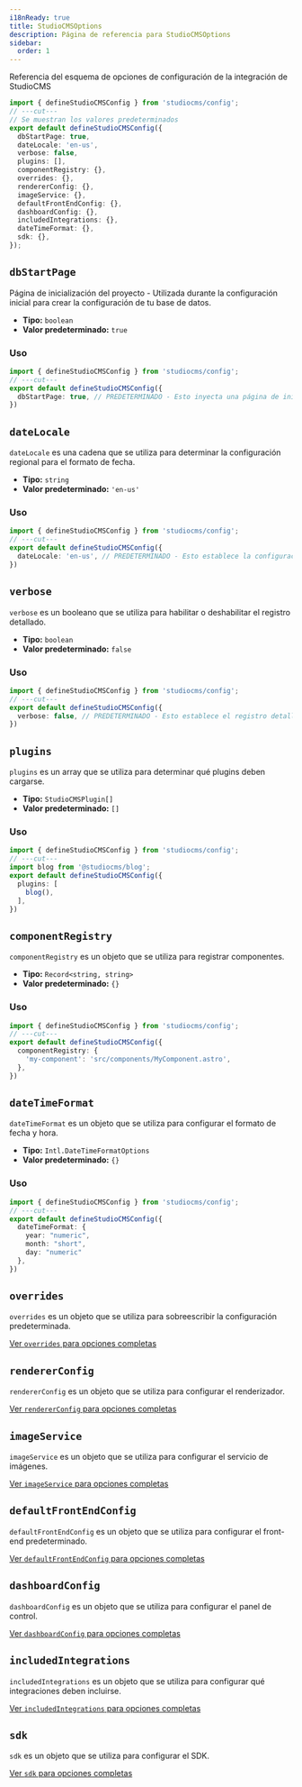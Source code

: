 ```yaml
---
i18nReady: true
title: StudioCMSOptions
description: Página de referencia para StudioCMSOptions
sidebar:
  order: 1
---
```



Referencia del esquema de opciones de configuración de la integración de StudioCMS

```ts twoslash title="studiocms.config.mjs"
import { defineStudioCMSConfig } from 'studiocms/config';
// ---cut---
// Se muestran los valores predeterminados
export default defineStudioCMSConfig({
  dbStartPage: true,
  dateLocale: 'en-us',
  verbose: false,
  plugins: [],
  componentRegistry: {},
  overrides: {},
  rendererConfig: {},
  imageService: {},
  defaultFrontEndConfig: {},
  dashboardConfig: {},
  includedIntegrations: {},
  dateTimeFormat: {},
  sdk: {},
});
```

## `dbStartPage`

Página de inicialización del proyecto - Utilizada durante la configuración inicial para crear la configuración de tu base de datos.

- **Tipo:** `boolean`
- **Valor predeterminado:** `true`

### Uso

```ts twoslash {2} title="studiocms.config.mjs"
import { defineStudioCMSConfig } from 'studiocms/config';
// ---cut---
export default defineStudioCMSConfig({
  dbStartPage: true, // PREDETERMINADO - Esto inyecta una página de inicio para configurar los datos de tu DB.
})
```

## `dateLocale`

`dateLocale` es una cadena que se utiliza para determinar la configuración regional para el formato de fecha.

- **Tipo:** `string`
- **Valor predeterminado:** `'en-us'`

### Uso

```ts twoslash {2} title="studiocms.config.mjs"
import { defineStudioCMSConfig } from 'studiocms/config';
// ---cut---
export default defineStudioCMSConfig({
  dateLocale: 'en-us', // PREDETERMINADO - Esto establece la configuración regional de fecha para el formato de fecha.
})
```

## `verbose`

`verbose` es un booleano que se utiliza para habilitar o deshabilitar el registro detallado.

- **Tipo:** `boolean`
- **Valor predeterminado:** `false`

### Uso

```ts twoslash {2} title="studiocms.config.mjs"
import { defineStudioCMSConfig } from 'studiocms/config';
// ---cut---
export default defineStudioCMSConfig({
  verbose: false, // PREDETERMINADO - Esto establece el registro detallado en falso.
})
```

## `plugins`

`plugins` es un array que se utiliza para determinar qué plugins deben cargarse.

- **Tipo:** `StudioCMSPlugin[]`
- **Valor predeterminado:** `[]`

### Uso

```ts twoslash {1, 3-5} title="studiocms.config.mjs"
import { defineStudioCMSConfig } from 'studiocms/config';
// ---cut---
import blog from '@studiocms/blog';
export default defineStudioCMSConfig({
  plugins: [
    blog(),
  ],
})
```

## `componentRegistry`

`componentRegistry` es un objeto que se utiliza para registrar componentes.

- **Tipo:** `Record<string, string>`
- **Valor predeterminado:** `{}`

### Uso

```ts twoslash {2-4} title="studiocms.config.mjs"
import { defineStudioCMSConfig } from 'studiocms/config';
// ---cut---
export default defineStudioCMSConfig({
  componentRegistry: {
    'my-component': 'src/components/MyComponent.astro',
  },
})
```

## `dateTimeFormat`

`dateTimeFormat` es un objeto que se utiliza para configurar el formato de fecha y hora.

- **Tipo:** `Intl.DateTimeFormatOptions`
- **Valor predeterminado:** `{}`

### Uso

```ts twoslash {2-6} title="studiocms.config.mjs"
import { defineStudioCMSConfig } from 'studiocms/config';
// ---cut---
export default defineStudioCMSConfig({
  dateTimeFormat: {
    year: "numeric",
    month: "short",
    day: "numeric"
  },
})
```

## `overrides`

`overrides` es un objeto que se utiliza para sobreescribir la configuración predeterminada.

<ReadMore>[Ver `overrides` para opciones completas](/es/config-reference/overrides)</ReadMore>

## `rendererConfig`

`rendererConfig` es un objeto que se utiliza para configurar el renderizador.

<ReadMore>[Ver `rendererConfig` para opciones completas](/es/config-reference/renderer-config)</ReadMore>

## `imageService`

`imageService` es un objeto que se utiliza para configurar el servicio de imágenes.

<ReadMore>[Ver `imageService` para opciones completas](/es/config-reference/image-service)</ReadMore>

## `defaultFrontEndConfig`

`defaultFrontEndConfig` es un objeto que se utiliza para configurar el front-end predeterminado.

<ReadMore>[Ver `defaultFrontEndConfig` para opciones completas](/es/config-reference/default-frontend-config)</ReadMore>

## `dashboardConfig`

`dashboardConfig` es un objeto que se utiliza para configurar el panel de control.

<ReadMore>[Ver `dashboardConfig` para opciones completas](/es/config-reference/dashboard)</ReadMore>

## `includedIntegrations`

`includedIntegrations` es un objeto que se utiliza para configurar qué integraciones deben incluirse.

<ReadMore>[Ver `includedIntegrations` para opciones completas](/es/config-reference/included-integrations)</ReadMore>

## `sdk`

`sdk` es un objeto que se utiliza para configurar el SDK.

<ReadMore>[Ver `sdk` para opciones completas](/es/config-reference/sdk)</ReadMore>